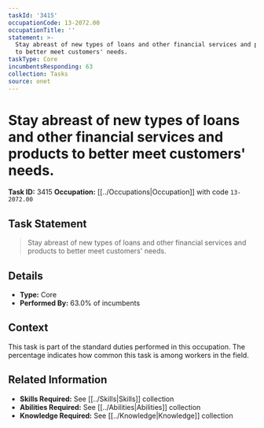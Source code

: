 ```yaml
---
taskId: '3415'
occupationCode: 13-2072.00
occupationTitle: ''
statement: >-
  Stay abreast of new types of loans and other financial services and products
  to better meet customers' needs.
taskType: Core
incumbentsResponding: 63
collection: Tasks
source: onet
---
```

# Stay abreast of new types of loans and other financial services and products to better meet customers' needs.

**Task ID:** 3415
**Occupation:** [[../Occupations|Occupation]] with code `13-2072.00`

## Task Statement

> Stay abreast of new types of loans and other financial services and products to better meet customers' needs.

## Details

- **Type:** Core
- **Performed By:** 63.0% of incumbents

## Context

This task is part of the standard duties performed in this occupation. The percentage indicates how common this task is among workers in the field.

## Related Information

- **Skills Required:** See [[../Skills|Skills]] collection
- **Abilities Required:** See [[../Abilities|Abilities]] collection
- **Knowledge Required:** See [[../Knowledge|Knowledge]] collection

